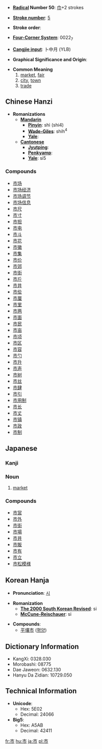 * '''[[Wiktionary:Chinese radical index| Radical]] Number 50''': [[Wiktionary:Chinese radical index 巾|巾]]+2 strokes

* '''[[Wiktionary:Chinese total strokes index|Stroke number]]''': [[Wiktionary:Chinese total strokes index 5|5]]

* '''Stroke order''': 

* '''[[Wiktionary:Chinese four corner index|Four-Corner System]]''': 0022<sub>7</sub>

* '''[[Wiktionary:Chinese Cangjie index|Cangjie input]]''': 卜中月 (YLB)

* '''Graphical Significance and Origin''': 

* '''Common Meaning'''
*# [[market]], [[fair]]
*# [[city]], [[town]]
*# [[trade]]

== Chinese Hanzi ==

* '''Romanizations'''
** '''[[Mandarin]]'''
*** '''[[Pinyin]]''': shì (shi4)
*** '''[[Wade-Giles]]''': shih<sup>4</sup>
*** '''[[Yale]]''': 
** '''[[Cantonese]]'''
*** '''[[Jyutping]]''':
*** '''[[Penkyamp]]''': 
*** '''[[Yale]]''': si5

===Compounds===
*[[市场]]
*[[市场经济]]
*[[市场调节]]
*[[市场信息]]
*[[市尺]]
*[[市寸]]
*[[市担]]
*[[市电]]
*[[市斗]]
*[[市花]]
*[[市徽]]
*[[市集]]
*[[市价]]
*[[市郊]]
*[[市街]]
*[[市斤]]
*[[市井]]
*[[市侩]]
*[[市厘]]
*[[市里]]
*[[市两]]
*[[市面]]
*[[市民]]
*[[市亩]]
*[[市顷]]
*[[市区]]
*[[市容]]
*[[市勺]]
*[[市升]]
*[[市声]]
*[[市树]]
*[[市丝]]
*[[市肆]]
*[[市引]]
*[[市用制]]
*[[市长]]
*[[市丈]]
*[[市镇]]
*[[市政]]
*[[市制]]

== Japanese ==

===Kanji===
{{kanji|[[し]] ([[shi]])|[[いち]] ([[ichi]])}}
===Noun===
{{janoun|いち|ichi}}
# [[market]]

===Compounds===
*[[市営]]
*[[市外]]
*[[市街]]
*[[市場]]
*[[市井]]
*[[市販]]
*[[市有]]
*[[市立]]
*[[市松模様]]

== Korean Hanja ==

* '''Pronunciation''': [[시]]

* '''Romanization'''
** '''[[The 2000 South Korean Revised Romanization|The 2000 South Korean Revised]]''': si
** '''[[McCune-Reischauer]]''': si

* '''Compounds''':
**[[平壤市]] ([[평양]])

== Dictionary Information ==

* KangXi: 0328.030
* Morobashi: 08775
* Dae Jaweon: 0632.130
* Hanyu Da Zidian: 10729.050

== Technical Information ==

* '''Unicode''':
** Hex: 5E02
** Decimal: 24066
* '''Big5''':
** Hex: A5AB
** Decimal: 42411
[[fr:市]]
[[hu:市]]
[[ja:市]]
[[pl:市]]